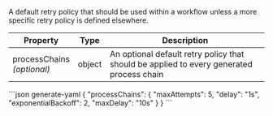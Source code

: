 
A default <DocsLink href="#retry-policies">retry policy</DocsLink> that
should be used within a workflow unless a more specific retry policy is
defined elsewhere.

| Property                            | Type     | Description
| ----------------------------------- | -------- | -----------
| processChains<br/>*(optional)*      | object   | An optional default <DocsLink href="#retry-policies">retry policy</DocsLink> that should be applied to every generated process chain

<CodeContainer title="Example">
```json generate-yaml
{
  "processChains": {
    "maxAttempts": 5,
    "delay": "1s",
    "exponentialBackoff": 2,
    "maxDelay": "10s"
  }
}
```
</CodeContainer>

